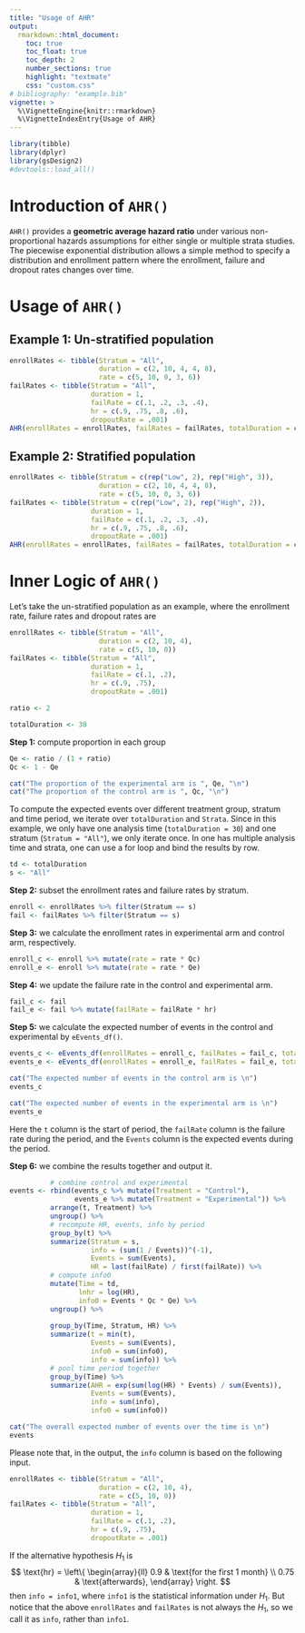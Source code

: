 ```yaml
---
title: "Usage of AHR"
output:
  rmarkdown::html_document:
    toc: true
    toc_float: true
    toc_depth: 2
    number_sections: true
    highlight: "textmate"
    css: "custom.css"
# bibliography: "example.bib"
vignette: >
  %\VignetteEngine{knitr::rmarkdown}
  %\VignetteIndexEntry{Usage of AHR}
---
```


```r
library(tibble)
library(dplyr)
library(gsDesign2)
#devtools::load_all()
```

# Introduction of `AHR()`

`AHR()` provides a **geometric average hazard ratio** under various non-proportional hazards assumptions for either single or multiple strata studies. 
The piecewise exponential distribution allows a simple method to specify a distribution and enrollment pattern where the enrollment, failure and dropout rates changes over time.

# Usage of `AHR()`

## Example 1: Un-stratified population
```r
enrollRates <- tibble(Stratum = "All",
                      duration = c(2, 10, 4, 4, 8),
                      rate = c(5, 10, 0, 3, 6))
failRates <- tibble(Stratum = "All",
                    duration = 1,
                    failRate = c(.1, .2, .3, .4),
                    hr = c(.9, .75, .8, .6),
                    dropoutRate = .001)
AHR(enrollRates = enrollRates, failRates = failRates, totalDuration = c(15, 30))
```


## Example 2: Stratified population
```r
enrollRates <- tibble(Stratum = c(rep("Low", 2), rep("High", 3)),
                      duration = c(2, 10, 4, 4, 8),
                      rate = c(5, 10, 0, 3, 6))
failRates <- tibble(Stratum = c(rep("Low", 2), rep("High", 2)),
                    duration = 1,
                    failRate = c(.1, .2, .3, .4),
                    hr = c(.9, .75, .8, .6),
                    dropoutRate = .001)
AHR(enrollRates = enrollRates, failRates = failRates, totalDuration = c(15, 30))
```

# Inner Logic of `AHR()`

Let's take the un-stratified population as an example, where the enrollment rate, failure rates and dropout rates are
```r
enrollRates <- tibble(Stratum = "All",
                      duration = c(2, 10, 4),
                      rate = c(5, 10, 0))
failRates <- tibble(Stratum = "All",
                    duration = 1,
                    failRate = c(.1, .2),
                    hr = c(.9, .75),
                    dropoutRate = .001)

ratio <- 2

totalDuration <- 30
```

**Step 1:** compute proportion in each group
```r
Qe <- ratio / (1 + ratio)
Qc <- 1 - Qe
```

```r
cat("The proportion of the experimental arm is ", Qe, "\n")
cat("The proportion of the control arm is ", Qc, "\n")
```
To compute the expected events over different treatment group, stratum and time period, we iterate over `totalDuration` and `Strata`.
Since in this example, we only have one analysis time (`totalDuration = 30`) and one stratum (`Stratum = "All"`), we only iterate once. 
In one has multiple analysis time and strata, one can use a for loop and bind the results by row. 

```r
td <- totalDuration
s <- "All"
```



**Step 2:** subset the enrollment rates and failure rates by stratum.
```r
enroll <- enrollRates %>% filter(Stratum == s)
fail <- failRates %>% filter(Stratum == s)
```

**Step 3:** we calculate the enrollment rates in experimental arm and control arm, respectively.
```r
enroll_c <- enroll %>% mutate(rate = rate * Qc)
enroll_e <- enroll %>% mutate(rate = rate * Qe)
```

**Step 4:** we update the failure rate in the control and experimental arm.
```r
fail_c <- fail
fail_e <- fail %>% mutate(failRate = failRate * hr)
```

**Step 5:** we calculate the expected number of events in the control and experimental by `eEvents_df()`.
```r
events_c <- eEvents_df(enrollRates = enroll_c, failRates = fail_c, totalDuration = td, simple = FALSE)
events_e <- eEvents_df(enrollRates = enroll_e, failRates = fail_e, totalDuration = td, simple = FALSE)
```

```r
cat("The expected number of events in the control arm is \n")
events_c

cat("The expected number of events in the experimental arm is \n")
events_e
```


Here the `t` column is the start of period, the `failRate` column is the failure rate during the period, and the `Events` column is the  expected events during the period.

**Step 6:** we combine the results together and output it.
```r
          # combine control and experimental
events <- rbind(events_c %>% mutate(Treatment = "Control"),
                events_e %>% mutate(Treatment = "Experimental")) %>%
          arrange(t, Treatment) %>% 
          ungroup() %>% 
          # recompute HR, events, info by period
          group_by(t) %>%
          summarize(Stratum = s, 
                    info = (sum(1 / Events))^(-1),
                    Events = sum(Events), 
                    HR = last(failRate) / first(failRate)) %>% 
          # compute info0
          mutate(Time = td, 
                 lnhr = log(HR), 
                 info0 = Events * Qc * Qe) %>%
          ungroup() %>% 
          
          group_by(Time, Stratum, HR) %>%
          summarize(t = min(t), 
                    Events = sum(Events), 
                    info0 = sum(info0), 
                    info = sum(info)) %>%
          # pool time period together
          group_by(Time) %>%
          summarize(AHR = exp(sum(log(HR) * Events) / sum(Events)),
                    Events = sum(Events),
                    info = sum(info),
                    info0 = sum(info0))
```

```r
cat("The overall expected number of events over the time is \n")
events
```

Please note that, in the output, the `info` column is based on the following input.
```r
enrollRates <- tibble(Stratum = "All",
                      duration = c(2, 10, 4),
                      rate = c(5, 10, 0))
failRates <- tibble(Stratum = "All",
                    duration = 1,
                    failRate = c(.1, .2),
                    hr = c(.9, .75),
                    dropoutRate = .001)
```
If the alternative hypothesis $H_1$ is 
$$
  \text{hr}
  =
  \left\{
  \begin{array}{ll}
    0.9  & \text{for the first 1 month} \\
    0.75 & \text{afterwards},
  \end{array}
  \right.
$$
then `info = info1`, where `info1` is the statistical information under $H_1$. 
But notice that the above `enrollRates` and `failRates` is not always the $H_1$, so we call it as `info`, rather than `info1`. 